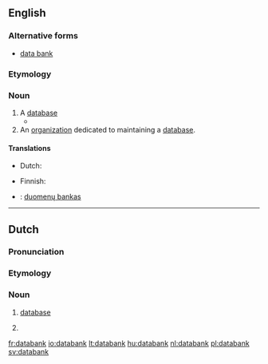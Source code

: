 ==English==

===Alternative forms===
* [[data bank]]

===Etymology===
{{compound|data|bank}}

===Noun===
{{en-noun}}

# A [[database]] {{gloss|collection of organized information in a regular structure}}
#* {{quote-book|title=Forensic dentistry|page=58|author=Paul G. Stimson, Curtis A. Mertz|year=1997|isbn=9780849381034|url=http://books.google.com/books?id=fQeMCINVeSEC|passage=The FBI, in cooperation with states' crime laboratories, has established its own '''databank''' called Combined DNA Index System (CODIS).}}
# An [[organization]] dedicated to maintaining a [[database]].

====Translations====
{{trans-see|database}}

{{trans-top|organisation maintaining a database}}
* Dutch: {{t+|nl|databank}}
{{trans-mid}}
* Finnish: {{t|fi|tietopankki}}
{{trans-bottom}}

{{checktrans-top}}
* {{ttbc|lv}}: [[duomenų bankas]]
{{trans-bottom}}

----

==Dutch==
{{wikipedia|lang=nl}}

===Pronunciation===
{{IPA|/'da:tabɑŋk/}}

===Etymology===
{{compound|data|bank|gloss2=bank, supply|lang=nl}}

===Noun===
{{nl-noun|f|databanken|databankje}}

# [[database]] {{gloss|collection of computer-organised information}}
# {{l/en|databank}} {{gloss|organization}}

[[fr:databank]]
[[io:databank]]
[[lt:databank]]
[[hu:databank]]
[[nl:databank]]
[[pl:databank]]
[[sv:databank]]